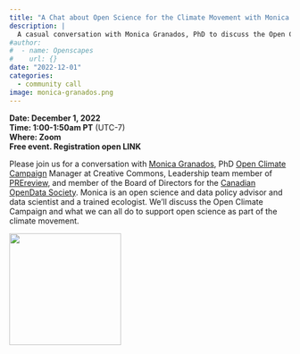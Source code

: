 ```yaml
---
title: "A Chat about Open Science for the Climate Movement with Monica Granados"
description: |
  A casual conversation with Monica Granados, PhD to discuss the Open Climate Campaign and how we can reimagine open science as part of the climate movement
#author:
#  - name: Openscapes
#    url: {}
date: "2022-12-01"
categories: 
  - community call
image: monica-granados.png  
---
```


**Date: December 1, 2022**\
**Time: 1:00-1:50am PT** (UTC-7)\
**Where: Zoom**\
**Free event. Registration open LINK**
<!---[**Video Recording**]() --->

Please join us for a conversation with [Monica Granados](https://www.monicagranados.com/), PhD [Open Climate Campaign](https://openclimatecampaign.org/) Manager at Creative Commons, Leadership team member of [PREreview](https://www.prereview.org/), and member of the Board of Directors for the [Canadian OpenData Society](https://www.opendatasociety.ca/). Monica is an open science and data policy advisor and data scientist and a trained ecologist. We'll discuss the Open Climate Campaign and what we can all do to support open science as part of the climate movement. 

![](monica-granados.png){width=200px}

